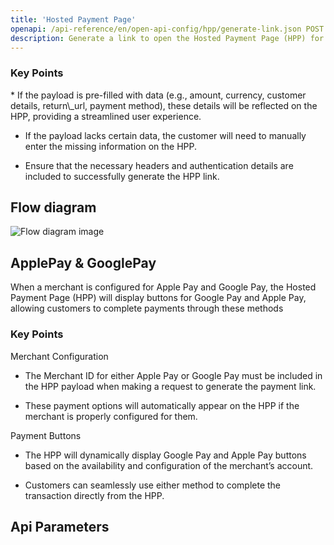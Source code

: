 ```yaml
---
title: 'Hosted Payment Page'
openapi: /api-reference/en/open-api-config/hpp/generate-link.json POST /api/v1/server-to-server-interface/hpp/generate/link
description: Generate a link to open the Hosted Payment Page (HPP) for capturing transactions
---
```


### Key Points

<Info>
  * If the payload is pre-filled with data (e.g., amount, currency, customer details, return\_url, payment method), these details will be reflected on the HPP, providing a streamlined user experience.

  * If the payload lacks certain data, the customer will need to manually enter the missing information on the HPP.

  * Ensure that the necessary headers and authentication details are included to successfully generate the HPP link.
</Info>

## Flow diagram 
![Flow diagram image](/images/timeline-diagram/hpp.png)

## ApplePay & GooglePay

When a merchant is configured for Apple Pay and Google Pay, the Hosted Payment Page (HPP) will display buttons for Google Pay and Apple Pay, allowing customers to complete payments through these methods

### Key Points

<Info>
  Merchant Configuration

  * The Merchant ID for either Apple Pay or Google Pay must be included in the HPP payload when making a request to generate the payment link.

  * These payment options will automatically appear on the HPP if the merchant is properly configured for them.

  Payment Buttons

  * The HPP will dynamically display Google Pay and Apple Pay buttons based on the availability and configuration of the merchant’s account.

  * Customers can seamlessly use either method to complete the transaction directly from the HPP.
</Info>

## Api Parameters